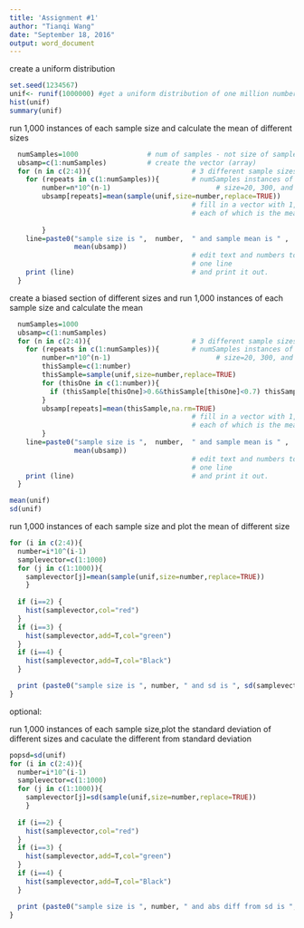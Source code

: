 ---
title: 'Assignment #1'
author: "Tianqi Wang"
date: "September 18, 2016"
output: word_document
---
create a uniform distribution 
```{r}
set.seed(1234567)      
unif<- runif(1000000) #get a uniform distribution of one million numbers
hist(unif)            
summary(unif)       
```








run 1,000 instances of each sample size and calculate the mean of different sizes
```{r}

  numSamples=1000                 # num of samples - not size of sample
  ubsamp=c(1:numSamples)          # create the vector (array)
  for (n in c(2:4)){                         # 3 different sample sizes
    for (repeats in c(1:numSamples)){        # numSamples instances of each size
        number=n*10^(n-1)                          # size=20, 300, and 4,000
        ubsamp[repeats]=mean(sample(unif,size=number,replace=TRUE))
                                             # fill in a vector with 1,000 entries
                                             # each of which is the mean of sample
                                        
        }
    line=paste0("sample size is ",  number,  " and sample mean is " , 
                mean(ubsamp))
                                             # edit text and numbers together in
                                             # one line
    print (line)                             # and print it out.
  }
```







create a biased section of different sizes and run 1,000 instances of each sample size and calculate the mean 
```{r}
               
  numSamples=1000
  ubsamp=c(1:numSamples)
  for (n in c(2:4)){                         # 3 different sample sizes
    for (repeats in c(1:numSamples)){        # numSamples instances of each size
        number=n*10^(n-1)                          # size=20, 300, and 4,000
        thisSample=c(1:number)
        thisSample=sample(unif,size=number,replace=TRUE)
        for (thisOne in c(1:number)){
          if (thisSample[thisOne]>0.6&thisSample[thisOne]<0.7) thisSample[thisOne]=NA           
        }
        ubsamp[repeats]=mean(thisSample,na.rm=TRUE)
                                             # fill in a vector with 1,000 entries
                                             # each of which is the mean of sample
        }
    line=paste0("sample size is ",  number,  " and sample mean is " , 
                mean(ubsamp))
                                             # edit text and numbers together in
                                             # one line
    print (line)                             # and print it out.
  }
```



```{r}
mean(unif)
sd(unif)
```







run 1,000 instances of each sample size and plot the mean of different size
```{r}
for (i in c(2:4)){
  number=i*10^(i-1)
  samplevector=c(1:1000)
  for (j in c(1:1000)){
    samplevector[j]=mean(sample(unif,size=number,replace=TRUE))
    }
  
  if (i==2) {
    hist(samplevector,col="red")
  }
  if (i==3) {
    hist(samplevector,add=T,col="green")
  }
  if (i==4) {
    hist(samplevector,add=T,col="Black")
  }

  print (paste0("sample size is ", number, " and sd is ", sd(samplevector)))
}
```








optional:


run 1,000 instances of each sample size,plot the standard deviation of different sizes and caculate the different from standard deviation
```{r}
popsd=sd(unif)
for (i in c(2:4)){
  number=i*10^(i-1)
  samplevector=c(1:1000)
  for (j in c(1:1000)){
    samplevector[j]=sd(sample(unif,size=number,replace=TRUE))
    }
  
  if (i==2) {
    hist(samplevector,col="red")
  }
  if (i==3) {
    hist(samplevector,add=T,col="green")
  }
  if (i==4) {
    hist(samplevector,add=T,col="Black")
  }

  print (paste0("sample size is ", number, " and abs diff from sd is ", abs(popsd-mean(samplevector))))
}
```
